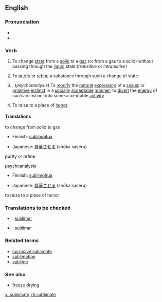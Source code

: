 ==English==
===Pronunciation===
*{{IPA|/ˈsʌblɪmeɪt/}}
*{{audio|en-us-sublimate.ogg|Audio (US)}}

===Verb===
{{en-verb|sublimat|ed}}

#{{chemistry}} To change [[state]] from a [[solid]] to a [[gas]] (or from a gas to a solid) without passing through the [[liquid]] state (''transitive'' or ''intransitive'')
# To [[purify]] or [[refine]] a substance through such a change of state.
#{{transitive}}, (''psychoanalysis'') To [[modify]] the [[natural]] [[expression]] of a [[sexual]] or [[primitive]] [[instinct]] in a [[socially]] [[acceptable]] [[manner]]; to [[divert]] the [[energy]] of such an instinct into some acceptable [[activity]].
#{{archaic}} To raise to a place of [[honor]].

====Translations====
;to change from solid to gas
{{top}}
*Finnish: [[sublimoitua]]
{{mid}}
*Japanese: [[昇華]]させる (shōka saseru)
{{bottom}}

;purify or refine
{{top}}
{{mid}}
{{bottom}}

;psychoanalysis
{{top}}
*Finnish: [[sublimoitua]]
{{mid}}
*Japanese: [[昇華]]させる (shōka saseru)
{{bottom}}

;to raise to a place of honor
{{top}}
{{mid}}
{{bottom}}

===Translations to be checked===
{{checktrans}}
*{{ttbc|Interlingua}}: [[sublimar]]
*{{ttbc|Portuguese}}: [[sublimar]]

===Related terms===
*[[corrosive sublimate]]
*[[sublimation]]
*[[sublime]]

===See also===
*[[freeze drying]]

[[vi:sublimate]]
[[zh:sublimate]]
